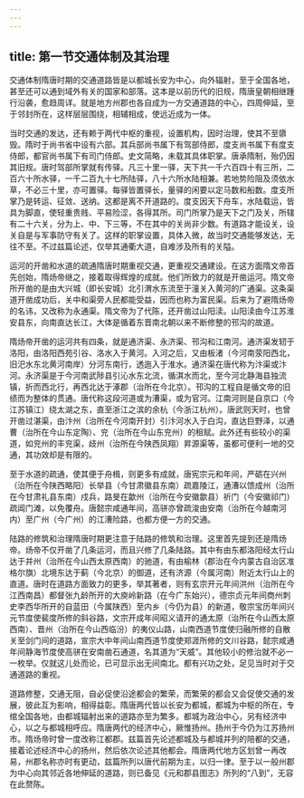 ```yaml
---
---
---
```

title: 第一节交通体制及其治理
---





交通体制隋唐时期的交通道路皆是以都城长安为中心，向外辐射，至于全国各地，甚至还可以通到域外有关的国家和部落。这本是以前历代的旧规，隋唐皇朝相继踵行沿袭，愈趋周详。就是地方州郡也各自成为一方交通道路的中心，四周伸延，至于邻封所在，这样层层围绕，相辅相成，使远近成为一体。

当时交通的发达，还有赖于两代中枢的重视，设置机构，因时治理，使其不至隳毁。隋时于尚书省中设有六部。其兵部尚书属下有驾部侍郎，度支尚书属下有度支侍郎，都官尚书属下有司门侍郎。史文简略，未载其具体职掌。唐承隋制，殆仍因其旧规。唐时驾部所掌就有传驿。凡三十里一驿，天下共一千六百四十有三所，二百六十所水驿，一千二百九十七所陆驿，八十六所水陆相兼。若地势险阻及须依水草，不必三十里，亦可置驿。每驿皆置驿长，量驿的闲要以定马数和船数。度支所掌乃是转运、征敛、送纳。这都是离不开道路的。度支因天下舟车，水陆载运，皆具为脚直，使轻重贵贱、平易险涩，各得其所。司门所掌乃是天下之门及关，所辖有二十六关，分为上、中、下三等，不在其中的关尚非少数。有道路才能设关，设关自是与军事防守有关了。这样的职掌设置，具体入微，故当时交通能够发达，无往不至。不过兹篇论述，仅举其通衢大道，自难涉及所有的关隘。

运河的开凿和水道的疏通隋唐时期重视交通，更重视交通建设。在这方面隋文帝首先创始，隋炀帝继之，接着取得辉煌的成就。他们所致力的就是开凿运河。隋文帝所开凿的是由大兴城（即长安城）北引渭水东流至于潼关入黄河的广通渠。这条渠道开凿成功后，关中和渠旁人民都能受益，因而也称为富民渠。后来为了避隋炀帝的名讳，又改称为永通渠。隋文帝为了代陈，还开凿过山阳渎。山阳渎由今江苏淮安县东，向南直达长江，大体是循着东晋南北朝以来不断修整的邗沟的故道。

隋炀帝开凿的运河共有四条，就是通济渠、永济渠、邗沟和江南河。通济渠发轫于洛阳，由洛阳西苑引谷、洛水入于黄河。入河之后，又由板渚（今河南荥阳西北，旧汜水东北黄河南岸）分河东南行，透迤入于淮水。通济渠在唐代称为汴渠或汴河。永济渠是于今河南武陟县引沁水东北流，循淇水而北，至今河北静海县独流镇，折而西北行，再西北达于涿郡（治所在今北京）。邗沟的工程自是循文帝的旧绩而为整体的贯通。唐代称这段河道或为漕渠，或为官河。江南河则是自京口（今江苏镇江）绕太湖之东，直至浙江之滨的余杭（今浙江杭州）。唐武则天时，也曾开凿过湛渠，由汴州（治所在今河南开封）引汴河水入于白沟，直达巨野泽，以通曹（治所在今山东定陶）、兖（治所在今山东兖州）的租赋。此外还有些较小的渠道，如兖州的丰兖渠，歧州（治所在今陕西凤翔）昇源渠等，虽都可便利一地的交通，其功效却是有限的。

至于水道的疏通，使其便于舟楫，则更多有成就，唐宪宗元和年间，严砺在兴州（治所在今陕西略阳）长举县（今甘肃徽县东南）疏嘉陵江，通漕以馈成州（治所在今甘肃礼县东南）戍兵，路旻在歙州（治所在今安徽歙县）祈门（今安徽祁门）疏阊门滩，以免覆舟。唐懿宗咸通年间，高骈亦曾疏浚由安南（治所在今越南河内）至广州（今广州）的江漕险路，也都方便一方的交通。

陆路的修筑和治理隋唐时期更注意于陆路的修筑和治理。这里首先提到还是隋炀帝。炀帝不仅开凿了几条运河，而且兴修了几条陆路。其中有由东都洛阳经太行山达于并州（治所在今山西太原西南）的驰道，有由榆林（郡治在今内蒙古自治区准格尔旗）北境东达于蓟（今北京）的御道，还有济源（今属河南）附近太行山上的直道。唐时在道路方面致力的更多，举其著者，则有玄宗开元年间洪州（治所在今江西南昌）都督张九龄所开的大庾岭新路（在今广东始兴），德宗贞元年间商州刺史李西华所开的自蓝田（今属陕西）至内乡（今仍为县）的新道，敬宗宝历年间兴元节度使裴度所修的斜谷路，文宗开成年间昭义请开的通太原（治所在今山西太原西南）、晋州（治所在今山西临汾）的夷仪山路，山南西道节度使归融所修的自散关至剑门间的道路，宣宗大中年间山南西道节度使郑涯所修的文川谷路，懿宗咸通年间静海节度使高骈在安南凿石通道，名其道为“天威”。其他较小的修治就不必一一枚举。仅就这儿处而论，已可显示出无间南北。都有兴功之处，足见当时对于交通道路的重视。

道路修整，交通无阻，自必促使沿途都会的繁荣，而繁荣的都会又会促使交通的发展，彼此互为影响，相得益彰。隋唐两代皆以长安为都城，都城为中枢的所在，专绾全国各地，由都城辐射出来的道路亦至为繁多。都城为政治中心，另有经济中心，以之与都城相呼应。隋唐两代的经济中心，厥惟扬州。扬州于今仍为江苏扬州市。隋炀帝时曾一度改称江都郡。兹篇首先论述都城及与都城并列的陪都的交通，接着论述经济中心的扬州，然后依次论述其他都会。隋唐两代地方区划曾一再改易，州郡名称亦时有更动，兹篇所列以唐代前期为主，以归一律。至于以一般州郡为中心向其邻近各地伸延的道路，则已备见《元和郡县图志》所列的“八到”，无容在此赘陈。